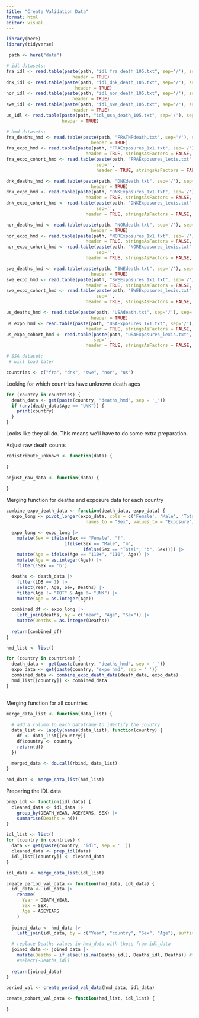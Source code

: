 ```yaml
---
title: "Create Validation Data"
format: html
editor: visual
---
```


```r
library(here)
library(tidyverse)
```

```r
 path <- here("data") 

# idl datasets:  
fra_idl <- read.table(paste(path, "idl_fra_death_105.txt", sep='/'), sep=';', 
                         header = TRUE)
dnk_idl <- read.table(paste(path, "idl_dnk_death_105.txt", sep='/'), sep=';', 
                          header = TRUE)
nor_idl <- read.table(paste(path, "idl_nor_death_105.txt", sep='/'), sep=';', 
                         header = TRUE)
swe_idl <- read.table(paste(path, "idl_swe_death_105.txt", sep='/'), sep=';', 
                         header = TRUE)
us_idl <- read.table(paste(path, "idl_usa_death_105.txt", sep='/'), sep=';', 
                     header = TRUE)

# hmd datasets:
fra_deaths_hmd <- read.table(paste(path, "FRATNPdeath.txt", sep='/'), sep=',', 
                                header = TRUE)
fra_expo_hmd <- read.table(paste(path, "FRAExposures_1x1.txt", sep='/'), sep='', 
                              header = TRUE, stringsAsFactors = FALSE, skip = 2)
fra_expo_cohort_hmd <- read.table(paste(path, "FRAExposures_lexis.txt", sep='/'), 
                                  sep='', 
                                  header = TRUE, stringsAsFactors = FALSE, skip = 2)

dnk_deaths_hmd <- read.table(paste(path, "DNKdeath.txt", sep='/'), sep=',', 
                                header = TRUE)
dnk_expo_hmd <- read.table(paste(path, "DNKExposures_1x1.txt", sep='/'), sep='', 
                              header = TRUE, stringsAsFactors = FALSE, skip = 2)
dnk_expo_cohort_hmd <- read.table(paste(path, "DNKExposures_lexis.txt", sep='/'), 
                                  sep='', 
                              header = TRUE, stringsAsFactors = FALSE, skip = 2)

nor_deaths_hmd <- read.table(paste(path, "NORdeath.txt", sep='/'), sep=',', 
                                header = TRUE)
nor_expo_hmd <- read.table(paste(path, "NORExposures_1x1.txt", sep='/'), sep='', 
                              header = TRUE, stringsAsFactors = FALSE, skip = 2)
nor_expo_cohort_hmd <- read.table(paste(path, "NORExposures_lexis.txt", sep='/'), 
                                  sep='', 
                              header = TRUE, stringsAsFactors = FALSE, skip = 2)

swe_deaths_hmd <- read.table(paste(path, "SWEdeath.txt", sep='/'), sep=',', 
                                header = TRUE)
swe_expo_hmd <- read.table(paste(path, "SWEExposures_1x1.txt", sep='/'), sep='', 
                              header = TRUE, stringsAsFactors = FALSE, skip = 2)
swe_expo_cohort_hmd <- read.table(paste(path, "SWEExposures_lexis.txt", sep='/'), 
                                  sep='', 
                              header = TRUE, stringsAsFactors = FALSE, skip = 2)

us_deaths_hmd <- read.table(paste(path, "USAdeath.txt", sep='/'), sep=',', 
                                header = TRUE)
us_expo_hmd <- read.table(paste(path, "USAExposures_1x1.txt", sep='/'), sep='', 
                              header = TRUE, stringsAsFactors = FALSE, skip = 2)
us_expo_cohort_hmd <- read.table(paste(path, "USAExposures_lexis.txt", sep='/'), 
                                 sep='', 
                              header = TRUE, stringsAsFactors = FALSE, skip = 2)

# SSA dataset:
 # will load later

```

```r
countries <- c("fra", "dnk", "swe", "nor", "us")
```

Looking for which countries have unknown death ages

```r
for (country in countries) {
  death_data <- get(paste(country, "deaths_hmd", sep = '_'))
  if (any(death_data$Age == "UNK")) {
    print(country)
  }
}
```

Looks like they all do. This means we'll have to do some extra preparation.

Adjust raw death counts

```r
redistribute_unknown <- function(data) {
  
}

adjust_raw_data <- function(data) {
  
}
```

Merging function for deaths and exposure data for each country

```r
combine_expo_death_data <- function(death_data, expo_data) {
  expo_long <- pivot_longer(expo_data, cols = c('Female', 'Male', 'Total'),
                              names_to = "Sex", values_to = "Exposure")

  expo_long <- expo_long |>
    mutate(Sex = ifelse(Sex == "Female", "f", 
                      ifelse(Sex == "Male", "m", 
                             ifelse(Sex == "Total", "b", Sex)))) |>
    mutate(Age = ifelse(Age == "110+", "110", Age)) |>
    mutate(Age = as.integer(Age)) |>
    filter(!Sex == 'b')

  deaths <- death_data |> 
    filter(LDB == 1) |>
    select(Year, Age, Sex, Deaths) |>
    filter(Age != "TOT" & Age != "UNK") |>
    mutate(Age = as.integer(Age))
  
  combined_df <- expo_long |>
    left_join(deaths, by = c("Year", "Age", "Sex")) |>
    mutate(Deaths = as.integer(Deaths))
  
  return(combined_df)
}
```

```r
hmd_list <- list()

for (country in countries) {
  death_data <- get(paste(country, "deaths_hmd", sep = '_'))
  expo_data <- get(paste(country, "expo_hmd", sep = '_'))
  combined_data <- combine_expo_death_data(death_data, expo_data)
  hmd_list[[country]] <- combined_data
}
  
```

Merging function for all countries

```r
merge_data_list <- function(data_list) {
  
  # add a column to each dataframe to identify the country
  data_list <- lapply(names(data_list), function(country) {
    df <- data_list[[country]]
    df$country <- country
    return(df)
  })
  
  merged_data <- do.call(rbind, data_list)
}

hmd_data <- merge_data_list(hmd_list)
```

Preparing the IDL data

```r
prep_idl <- function(idl_data) {
  cleaned_data <- idl_data |>
    group_by(DEATH_YEAR, AGEYEARS, SEX) |>
    summarise(Deaths = n())
}

idl_list <- list()
for (country in countries) {
  data <- get(paste(country, "idl", sep = '_'))
  cleaned_data <- prep_idl(data)
  idl_list[[country]] <- cleaned_data
}

idl_data <- merge_data_list(idl_list)
```

```r
create_period_val_data <- function(hmd_data, idl_data) {
  idl_data <- idl_data |>
    rename(
      Year = DEATH_YEAR,
      Sex = SEX,
      Age = AGEYEARS
    )
  
  joined_data <- hmd_data |>
    left_join(idl_data, by = c("Year", "country", "Sex", "Age"), suffix = c("", "_idl"))

  # replace Deaths values in hmd_data with those from idl_data
  joined_data <- joined_data |>
    mutate(Deaths = if_else(!is.na(Deaths_idl), Deaths_idl, Deaths)) #%>%
    #select(-Deaths_idl)
  
  return(joined_data)
}

period_val <- create_period_val_data(hmd_data, idl_data)
```

```r
create_cohort_val_data <- function(hmd_list, idl_list) {
  
}
```

